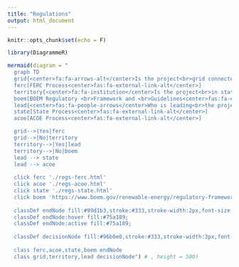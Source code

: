 ```yaml
---
title: "Regulations"
output: html_document
---
```


```r
knitr::opts_chunk$set(echo = F)
```

<script src="https://cdnjs.cloudflare.com/ajax/libs/mermaid/8.8.3/mermaid.min.js"></script>

```r
library(DiagrammeR)

mermaid(diagram = "
  graph TD
  grid{<center>fa:fa-arrows-alt</center>Is the project<br>grid connected?}
  ferc[FERC Process<center>fas:fa-external-link-alt</center>]
  territory{<center>fa:fa-institution</center>Is the project<br>in state waters?}
  boem[BOEM Regulatory <br>Framework and <br>Guidelines<center>fas:fa-external-link-alt</center>]
  lead{<center>fas:fa-people-arrows</center>Who is leading<br>the project?}
  state[State Process<center>fas:fa-external-link-alt</center>]
  acoe[ACOE Process<center>fas:fa-external-link-alt</center>]

  grid-->|Yes|ferc
  grid-->|No|territory
  territory-->|Yes|lead
  territory-->|No|boem
  lead --> state
  lead --> acoe
  
  click ferc './regs-ferc.html'
  click acoe './regs-acoe.html'
  click state './regs-state.html'
  click boem 'https://www.boem.gov/renewable-energy/regulatory-framework-and-guidelines' _blank
  
  classDef endNode fill:#99d1b3,stroke:#333,stroke-width:2px,font-size:90%,line-height:1.5,stroke-opacity:0.8;
  classDef endNode:hover fill:#75a189;
  classDef endNode:active fill:#75a189;
  
  classDef decisionNode fill:#96b0e0,stroke:#333,stroke-width:3px,font-size:90%,line-height:1.5;
  
  class ferc,acoe,state,boem endNode
  class grid,territory,lead decisionNode") # , height = 500)
```

